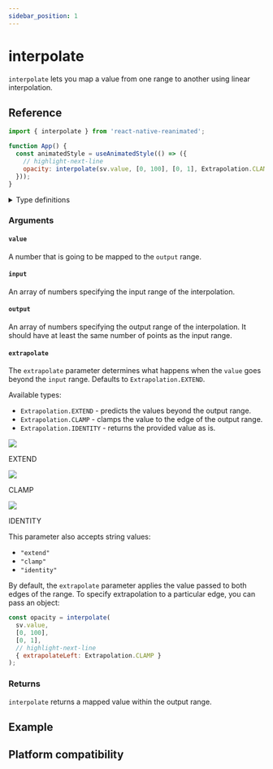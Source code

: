 ```yaml
---
sidebar_position: 1
---
```


# interpolate

`interpolate` lets you map a value from one range to another using linear interpolation.


<InteractiveExample src={InterpolateSrc} component={Interpolate} />

## Reference

```javascript
import { interpolate } from 'react-native-reanimated';

function App() {
  const animatedStyle = useAnimatedStyle(() => ({
    // highlight-next-line
    opacity: interpolate(sv.value, [0, 100], [0, 1], Extrapolation.CLAMP),
  }));
}
```

<details>
<summary>Type definitions</summary>

```typescript
enum Extrapolation {
  IDENTITY = 'identity',
  CLAMP = 'clamp',
  EXTEND = 'extend',
}

type ExtrapolationAsString = 'identity' | 'clamp' | 'extend';

export type ExtrapolationType =
  | ExtrapolationConfig
  | Extrapolation
  | ExtrapolationAsString
  | undefined;

function interpolate(
  value: number,
  input: readonly number[],
  output: readonly number[],
  extrapolate?: ExtrapolationType
): number;
```

</details>

### Arguments

#### `value`

A number that is going to be mapped to the `output` range.

#### `input`

An array of numbers specifying the input range of the interpolation.

#### `output`

An array of numbers specifying the output range of the interpolation. It should have at least the same number of points as the input range.

#### `extrapolate` <Optional/>

The `extrapolate` parameter determines what happens when the `value` goes beyond the `input` range. Defaults to `Extrapolation.EXTEND`.

Available types:

- `Extrapolation.EXTEND` - predicts the values beyond the output range.
- `Extrapolation.CLAMP` - clamps the value to the edge of the output range.
- `Extrapolation.IDENTITY` - returns the provided value as is.


<div style={{display: "flex", justifyContent: "center", textAlign: "center"}}>

<div style={{ maxWidth: 320 }}>
  <img src={useBaseUrl('/img/extrapolation/extend.png')} />
  <p>EXTEND</p>
</div>
<div style={{ maxWidth: 320 }}>
  <img src={useBaseUrl('/img/extrapolation/clamp.png')} />
  <p>CLAMP</p>
</div>
<div style={{ maxWidth: 320 }}>
  <img src={useBaseUrl('/img/extrapolation/identity.png')} />
  <p>IDENTITY</p>
</div>

</div>

This parameter also accepts string values:

- `"extend"`
- `"clamp"`
- `"identity"`

By default, the `extrapolate` parameter applies the value passed to both edges of the range. To specify extrapolation to a particular edge, you can pass an object:

```javascript
const opacity = interpolate(
  sv.value,
  [0, 100],
  [0, 1],
  // highlight-next-line
  { extrapolateLeft: Extrapolation.CLAMP }
);
```

### Returns

`interpolate` returns a mapped value within the output range.

## Example


<InteractiveExample
  src={InterpolateRotationSrc}
  component={InterpolateRotation}
  label="Grab and drag any of the squares. The dashed lines indicate the range of the interpolation."
/>

## Platform compatibility

<PlatformCompatibility android ios web />
